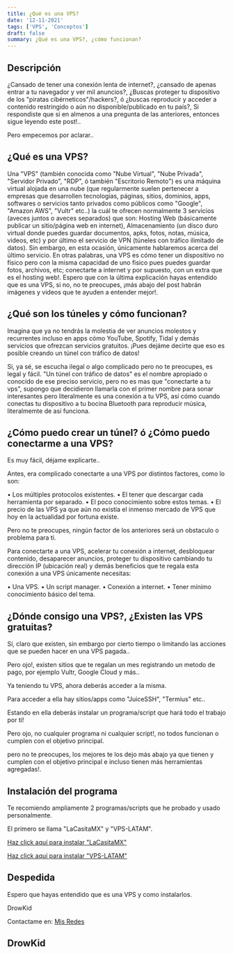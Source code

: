 ```yaml
---
title: ¿Qué es una VPS?
date: '12-11-2021'
tags: ['VPS', 'Conceptos']
draft: false
summary: ¿Qué es una VPS?, ¿cómo funcionan?
---
```

## Descripción
¿Cansado de tener una conexión lenta de internet?, ¿cansado de apenas entrar a tu navegador y ver mil anuncios?, 
¿Buscas proteger tu dispositivo de los "piratas cibérneticos"/hackers?, ó ¿buscas reproducir y acceder a contenido restringido o aún no disponible/publicado en tu país?, 
Si respondiste que sí en almenos a una pregunta de las anteriores,
entonces sigue leyendo este post!..

Pero empecemos por aclarar..

## ¿Qué es una VPS?
Una "VPS" (también conocida como "Nube Virtual", "Nube Privada", "Servidor Privado", "RDP", ó también "Escritorio Remoto") 
es una máquina virtual alojada en una nube (que regularmente suelen pertenecer a empresas que desarrollen tecnologías, páginas, sitios, dominios, apps, softwares o servicios tanto privados como públicos como "Google", "Amazon AWS", "Vultr" etc..) la cuál te ofrecen normalmente 3 servicios (aveces juntos o aveces separados) que son: Hosting Web (básicamente publicar un sitio/página web en internet), Almacenamiento
(un disco duro virtual donde puedes guardar documentos, apks, fotos, notas, música, videos, etc)
y por último el servicio de VPN (túneles con tráfico ilimitado de datos). Sin embargo, en esta ocasión, únicamente hablaremos acerca del último servicio.
En otras palabras, una VPS es cómo tener un dispositivo no fisico pero con la misma capacidad de uno fisico pues puedes guardar fotos, archivos, etc; conectarte a internet y por supuesto, con un extra que es el hosting web!.
Espero que con la última explicación hayas entendido que es una VPS, si no, no te preocupes, ¡más abajo del post habrán imágenes y videos que te ayuden a entender mejor!.

## ¿Qué son los túneles y cómo funcionan?

Imagina que ya no tendrás la molestia de ver anuncios molestos y recurrentes incluso en apps cómo YouTube, Spotify, Tidal y demás servicios que ofrezcan servicios gratuitos.
¡Pues dejáme decirte que eso es posible creando un túnel con tráfico de datos!

Si, ya sé, se escucha ilegal o algo complicado pero no te preocupes, es legal y fácil.
"Un túnel con tráfico de datos" es el nombre apropiado o conocido de ese preciso servicio, pero no es mas que "conectarte a tu vps", supongo que decidieron llamarla con el primer nombre para sonar interesantes pero 
literalmente es una conexión a tu VPS, así cómo cuando conectas tu dispositivo a tu bocina Bluetooth para reproducir música, literalmemte de así funciona.

## ¿Cómo puedo crear un túnel? ó ¿Cómo puedo conectarme a una VPS?

Es muy fácil, déjame explicarte..

Antes, era complicado conectarte a una VPS por distintos factores, como lo son:

• Los múltiples protocolos existentes.
• El tener que descargar cada herramienta por separado.
• El poco conocimiento sobre estos temas.
• El precio de las VPS ya que aún no existía el inmenso mercado de VPS que hoy en la actualidad por fortuna existe.

Pero no te preocupes, ningún factor de los anteriores será un obstaculo o problema para ti.

Para conectarte a una VPS, acelerar tu conexión a internet, desbloquear contenido, desaparecer anuncios, proteger tu dispositivo cambiando tu dirección IP (ubicación real)
y demás beneficios que te regala esta conexión a una VPS únicamente necesitas:

• Una VPS.
• Un script manager.
• Conexión a internet.
• Tener mínimo conocimiento básico del tema.

## ¿Dónde consigo una VPS?, ¿Existen las VPS gratuitas?
Sí, claro que existen, sin embargo por cierto tiempo o limitando las acciones que se pueden hacer en una VPS pagada..

Pero ojo!, existen sitios que te regalan un mes registrando un metodo de pago, por ejemplo Vultr, Google Cloud y más..

Ya teniendo tu VPS, ahora deberás acceder a la misma.

Para acceder a ella hay sitios/apps como "JuiceSSH", "Termius" etc..

Estando en ella deberás instalar un programa/script que hará todo el trabajo por ti!

Pero ojo, no cualquier programa ni cualquier script!, no todos funcionan o cumplen con el objetivo principal.

pero no te preocupes, los mejores te los dejo más abajo ya que tienen y cumplen con el objetivo principal e incluso tienen más herramientas agregadas!.

## Instalación del programa

Te recomiendo ampliamente 2 programas/scripts que he probado y usado personalmente.

El primero se llama "LaCasitaMX" y "VPS-LATAM".

[Haz click aquí para instalar "LaCasitaMX"](/blog/casita.mdx)

[Haz click aquí para instalar "VPS-LATAM"](/blog/latam.mdx)

## Despedida
Espero que hayas entendido que es una VPS y como instalarlos.

DrowKid

Contactame en: [Mis Redes](https://lalo.my.to)
## DrowKid
